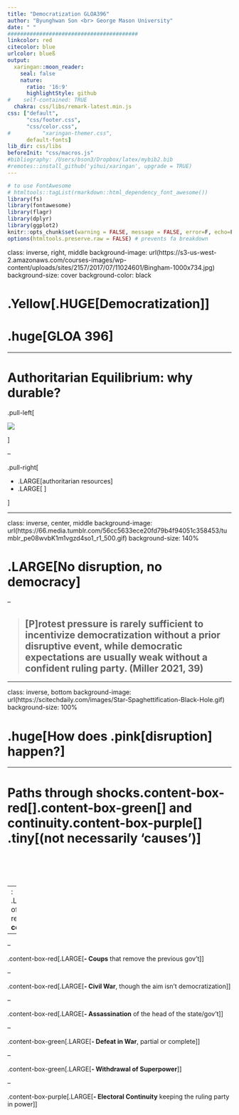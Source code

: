 ```yaml
---
title: "Democratization GLOA396"
author: "Byunghwan Son <br> George Mason University"
date: " "
#########################################
linkcolor: red
citecolor: blue
urlcolor: blueß
output: 
  xaringan::moon_reader:
    seal: false
    nature:
      ratio: '16:9'
      highlightStyle: github
#    self-contained: TRUE
  chakra: css/libs/remark-latest.min.js
css: ["default", 
      "css/footer.css", 
      "css/color.css", 
#          "xaringan-themer.css",
      default-fonts]
lib_dir: css/libs
beforeInit: "css/macros.js"
#bibliography: /Users/bson3/Dropbox/latex/mybib2.bib
#remotes::install_github('yihui/xaringan', upgrade = TRUE)
---
```


```r
# to use FontAwesome
# htmltools::tagList(rmarkdown::html_dependency_font_awesome())
library(fs)
library(fontawesome)
library(flagr)
library(dplyr)
library(ggplot2)
knitr::opts_chunk$set(warning = FALSE, message = FALSE, error=F, echo=F)
options(htmltools.preserve.raw = FALSE) # prevents fa breakdown
```

class: inverse, right, middle
background-image: url(https://s3-us-west-2.amazonaws.com/courses-images/wp-content/uploads/sites/2157/2017/07/11024601/Bingham-1000x734.jpg)
background-size: cover
background-color: black

# .Yellow[.HUGE[**Democratization**]]
# .huge[**GLOA 396**]

---

# Authoritarian Equilibrium: why durable?

.pull-left[

![](https://github.com/textvulture/textvulture.github.io/blob/master/images/396_auto_tri.png?raw=true)

]

--

.pull-right[

- .LARGE[authoritarian resources]
- .LARGE[ ]


]


---


class: inverse, center, middle
background-image: url(https://66.media.tumblr.com/56cc5633ece20fd79b4f94051c358453/tumblr_pe08wvbK1m1vgzd4so1_r1_500.gif)
background-size: 140%


# .LARGE[**No disruption, no democracy**]

--

> ## [P]rotest pressure is rarely sufficient to incentivize democratization without a prior disruptive event, while democratic expectations are usually weak without a confident ruling party. (Miller 2021, 39)


---

class: inverse, bottom
background-image: url(https://scitechdaily.com/images/Star-Spaghettification-Black-Hole.gif)
background-size: 100%


# .huge[How does .pink[disruption] happen?]

---

# Paths through shocks.content-box-red[].content-box-green[] and continuity.content-box-purple[] .tiny[(not necessarily 'causes')]

--
: .Large[.orange[symptoms] of disruption in autocratic regimes; '.red[**necessary conditions**]']

--

: .Large[does not matter much absent pro-democracy actors]

--

.content-box-red[.LARGE[**- Coups** that remove the previous gov't]]

--

.content-box-red[.LARGE[**- Civil War**, though the aim isn't democratization]]

--

.content-box-red[.LARGE[**- Assassination** of the head of the state/gov't]]

--

.content-box-green[.LARGE[**- Defeat in War**, partial or complete]]

--

.content-box-green[.LARGE[**- Withdrawal of Superpower**]]

--

.content-box-purple[.LARGE[**- Electoral Continuity** keeping the ruling party in power]]